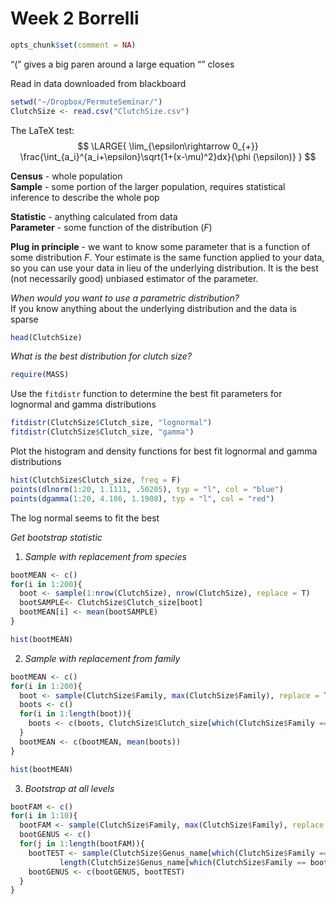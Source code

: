 Week 2 Borrelli
================================================================
```r
opts_chunk$set(comment = NA)
```


\mbox{ordinary text within an equation}  

"\left(" gives a big paren around a large equation "\right" closes
  
Read in data downloaded from blackboard  
```r
setwd("~/Dropbox/PermuteSeminar/")
ClutchSize <- read.csv("ClutchSize.csv")
```

The LaTeX test:  
$$
\LARGE{
\lim_{\epsilon\rightarrow 0_{+}} \frac{\int_{a_i}^{a_i+\epsilon}\sqrt{1+(x-\mu)^2}dx}{\phi (\epsilon)}
}
$$

**Census** - whole population  
**Sample** - some portion of the larger population, requires statistical inference to describe the whole pop  

**Statistic** - anything calculated from data  
**Parameter** - some function of the distribution (*F*)  

**Plug in principle** - we want to know some parameter that is a function of some distribution $F$. Your estimate is the same function applied to your data, so you can use your data in lieu of the underlying distribution. It is the best (not necessarily good) unbiased estimator of the parameter.  

*When would you want to use a parametric distribution?*  
If you know anything about the underlying distribution and the data is sparse  

```r
head(ClutchSize)
```


*What is the best distribution for clutch size?*  
  
```r
require(MASS)
```
  
Use the `fitdistr` function to determine the best fit parameters for lognormal and gamma distributions  

```r
fitdistr(ClutchSize$Clutch_size, "lognormal")
fitdistr(ClutchSize$Clutch_size, "gamma")
```
  
Plot the histogram and density functions for best fit lognormal and gamma distributions  

```r
hist(ClutchSize$Clutch_size, freq = F)
points(dlnorm(1:20, 1.1111, .50205), typ = "l", col = "blue")
points(dgamma(1:20, 4.106, 1.1908), typ = "l", col = "red")
```

The log normal seems to fit the best

*Get bootstrap statistic*

1. *Sample with replacement from species*  
   
```r
bootMEAN <- c()
for(i in 1:200){
  boot <- sample(1:nrow(ClutchSize), nrow(ClutchSize), replace = T)
  bootSAMPLE<- ClutchSize$Clutch_size[boot]
  bootMEAN[i] <- mean(bootSAMPLE)
}
```

```r
hist(bootMEAN)
```


2. *Sample with replacement from family*
  
```r
bootMEAN <- c()
for(i in 1:200){
  boot <- sample(ClutchSize$Family, max(ClutchSize$Family), replace = T)
  boots <- c()
  for(i in 1:length(boot)){
    boots <- c(boots, ClutchSize$Clutch_size[which(ClutchSize$Family == boot[i])])
  }
  bootMEAN <- c(bootMEAN, mean(boots))
}
```

```r
hist(bootMEAN)
```
  
3. *Bootstrap at all levels*  
  
```r
bootFAM <- c()
for(i in 1:10){
  bootFAM <- sample(ClutchSize$Family, max(ClutchSize$Family), replace = T)
  bootGENUS <- c()
  for(j in 1:length(bootFAM)){
    bootTEST <- sample(ClutchSize$Genus_name[which(ClutchSize$Family == bootFAM[j])], 
           length(ClutchSize$Genus_name[which(ClutchSize$Family == bootFAM)]), replace = T)
    bootGENUS <- c(bootGENUS, bootTEST) 
  }
}
```


